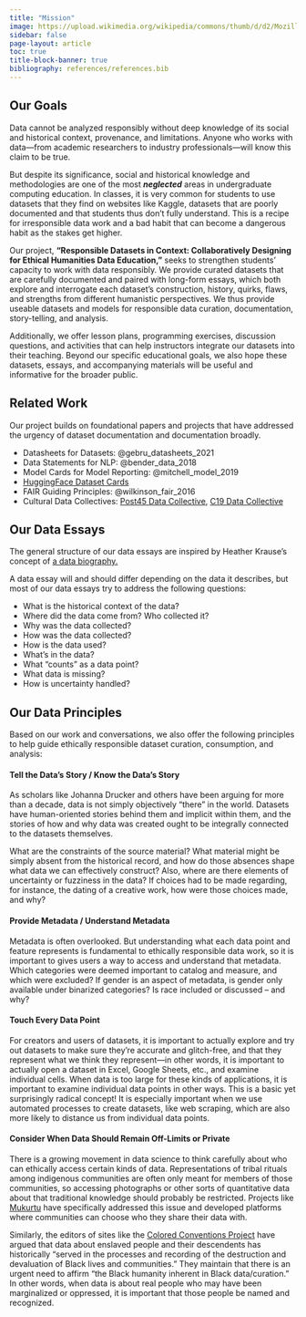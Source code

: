 ```yaml
---
title: "Mission"
image: https://upload.wikimedia.org/wikipedia/commons/thumb/d/d2/Mozilla_logo.svg/2560px-Mozilla_logo.svg.png
sidebar: false
page-layout: article
toc: true
title-block-banner: true
bibliography: references/references.bib
---
```


## Our Goals
Data cannot be analyzed responsibly without deep knowledge of its social and historical context, provenance, and limitations. Anyone who works with data---from academic researchers to industry professionals---will know this claim to be true. 

But despite its significance, social and historical knowledge and methodologies are one of the most ***neglected*** areas in undergraduate computing education. In classes, it is very common for students to use datasets that they find on websites like Kaggle, datasets that are poorly documented and that students thus don’t fully understand. This is a recipe for irresponsible data work and a bad habit that can become a dangerous habit as the stakes get higher.

Our project, **“Responsible Datasets in Context: Collaboratively Designing for Ethical Humanities Data Education,”** seeks to strengthen students’ capacity to work with data responsibly. We provide curated datasets that are carefully documented and paired with long-form essays, which both explore and interrogate each dataset’s construction, history, quirks, flaws, and strengths from different humanistic perspectives. We thus provide useable datasets and models for responsible data curation, documentation, story-telling, and analysis.

<!-- We believe there are two main reasons for this neglect:

1)  STEM education has not, broadly speaking, invested in the kinds of critical cultural and historicist approaches that have characterized humanities education.

2)  Meaningful datasets that are both richly documented and well-suited for undergraduate computing education are difficult to find and very time-consuming to produce. -->

Additionally, we offer lesson plans, programming exercises, discussion questions, and activities that can help instructors integrate our datasets into their teaching. Beyond our specific educational goals, we also hope these datasets, essays, and accompanying materials will be useful and informative for the broader public.

## Related Work

Our project builds on foundational papers and projects that have addressed the urgency of dataset documentation and documentation broadly.

- Datasheets for Datasets: @gebru_datasheets_2021
- Data Statements for NLP: @bender_data_2018
- Model Cards for Model Reporting: @mitchell_model_2019
- [HuggingFace Dataset Cards](https://huggingface.co/docs/hub/en/datasets-cards) 
- FAIR Guiding Principles: @wilkinson_fair_2016
- Cultural Data Collectives: [Post45 Data Collective](https://data.post45.org/), [C19 Data Collective](https://c19datacollective.com/)

## Our Data Essays

The general structure of our data essays are inspired by Heather Krause's concept of [a data biography.](https://gijn.org/stories/data-biographies-getting-to-know-your-data/) 

A data essay will and should differ depending on the data it describes, but most of our data essays try to address the following questions:

- What is the historical context of the data?
- Where did the data come from? Who collected it?
- Why was the data collected?
- How was the data collected?
- How is the data used?
- What’s in the data?
- What “counts” as a data point?
- What data is missing?
- How is uncertainty handled?

## Our Data Principles

Based on our work and conversations, we also offer the following principles to help guide ethically responsible dataset curation, consumption, and analysis:

#### Tell the Data’s Story / Know the Data’s Story

As scholars like Johanna Drucker and others have been arguing for more than a decade, data is not simply objectively “there” in the world. Datasets have human-oriented stories behind them and implicit within them, and the stories of how and why data was created ought to be integrally connected to the datasets themselves. 

What are the constraints of the source material? What material might be simply absent from the historical record, and how do those absences shape what data we can effectively construct? Also, where are there elements of uncertainty or fuzziness in the data? If choices had to be made regarding, for instance, the dating of a creative work, how were those choices made, and why?

#### Provide Metadata / Understand Metadata

Metadata is often overlooked. But understanding what each data point and feature represents is fundamental to ethically responsible data work, so it is important to gives users a way to access and understand that metadata. Which categories were deemed important to catalog and measure, and which were excluded? If gender is an aspect of metadata, is gender only available under binarized categories? Is race included or discussed – and why?

#### Touch Every Data Point

For creators and users of datasets, it is important to actually explore and try out datasets to make sure they’re accurate and glitch-free, and that they represent what we think they represent---in other words, it is important to actually open a dataset in Excel, Google Sheets, etc., and examine individual cells. When data is too large for these kinds of applications, it is important to examine individual data points in other ways. This is a basic yet surprisingly radical concept! It is especially important when we use automated processes to create datasets, like web scraping, which are also more likely to distance us from individual data points.

#### Consider When Data Should Remain Off-Limits or Private

There is a growing movement in data science to think carefully about who can ethically access certain kinds of data. Representations of tribal rituals among indigenous communities are often only meant for members of those communities, so accessing photographs or other sorts of quantitative data about that traditional knowledge should probably be restricted. Projects like [Mukurtu](https://mukurtu.org/) have specifically addressed this issue and developed platforms where communities can choose who they share their data with.

Similarly, the editors of sites like the [Colored Conventions Project](https://coloredconventions.org/) have argued that data about enslaved people and their descendents has historically “served in the processes and recording of the destruction and devaluation of Black lives and communities.” They maintain that there is an urgent need to affirm “the Black humanity inherent in Black data/curation.” In other words, when data is about real people who may have been marginalized or oppressed, it is important that those people be named and recognized.